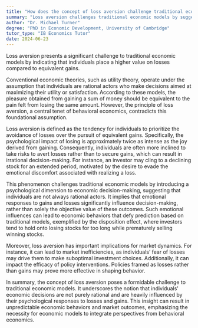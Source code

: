 ```yaml
---
title: "How does the concept of loss aversion challenge traditional economic models?"
summary: "Loss aversion challenges traditional economic models by suggesting that people value losses more than equivalent gains."
author: "Dr. Michael Turner"
degree: "PhD in Economic Development, University of Cambridge"
tutor_type: "IB Economics Tutor"
date: 2024-06-23
---
```


Loss aversion presents a significant challenge to traditional economic models by indicating that individuals place a higher value on losses compared to equivalent gains.

Conventional economic theories, such as utility theory, operate under the assumption that individuals are rational actors who make decisions aimed at maximizing their utility or satisfaction. According to these models, the pleasure obtained from gaining a sum of money should be equivalent to the pain felt from losing the same amount. However, the principle of loss aversion, a central tenet of behavioral economics, contradicts this foundational assumption.

Loss aversion is defined as the tendency for individuals to prioritize the avoidance of losses over the pursuit of equivalent gains. Specifically, the psychological impact of losing is approximately twice as intense as the joy derived from gaining. Consequently, individuals are often more inclined to take risks to avert losses rather than to secure gains, which can result in irrational decision-making. For instance, an investor may cling to a declining stock for an extended period, motivated by the desire to evade the emotional discomfort associated with realizing a loss.

This phenomenon challenges traditional economic models by introducing a psychological dimension to economic decision-making, suggesting that individuals are not always rational actors. It implies that emotional responses to gains and losses significantly influence decision-making, rather than solely the objective value of these outcomes. Such emotional influences can lead to economic behaviors that defy prediction based on traditional models, exemplified by the disposition effect, where investors tend to hold onto losing stocks for too long while prematurely selling winning stocks.

Moreover, loss aversion has important implications for market dynamics. For instance, it can lead to market inefficiencies, as individuals’ fear of losses may drive them to make suboptimal investment choices. Additionally, it can impact the efficacy of policy interventions. Policies framed as losses rather than gains may prove more effective in shaping behavior.

In summary, the concept of loss aversion poses a formidable challenge to traditional economic models. It underscores the notion that individuals' economic decisions are not purely rational and are heavily influenced by their psychological responses to losses and gains. This insight can result in unpredictable economic behaviors and market outcomes, emphasizing the necessity for economic models to integrate perspectives from behavioral economics.
    